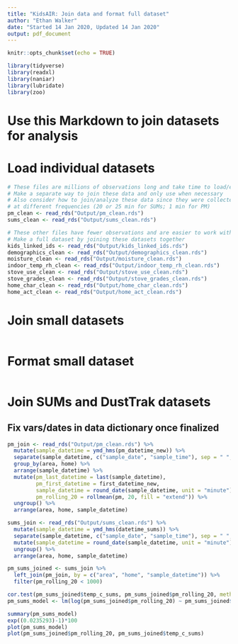 ```yaml
---
title: "KidsAIR: Join data and format full dataset"
author: "Ethan Walker"
date: "Started 14 Jan 2020, Updated 14 Jan 2020"
output: pdf_document
---
```


```r
knitr::opts_chunk$set(echo = TRUE)
```

```r
library(tidyverse)
library(readxl)
library(naniar)
library(lubridate)
library(zoo)
```
# Use this Markdown to join datasets for analysis

# Load individual datasets
```r
# These files are millions of observations long and take time to load/edit
# Make a separate way to join these data and only use when necessary
# Also consider how to join/analyze these data since they were collected
# at different frequencies (20 or 25 min for SUMs; 1 min for PM)
pm_clean <- read_rds("Output/pm_clean.rds")
sums_clean <- read_rds("Output/sums_clean.rds")

# These other files have fewer observations and are easier to work with
# Make a full dataset by joining these datasets together
kids_linked_ids <- read_rds("Output/kids_linked_ids.rds")
demographics_clean <- read_rds("Output/demographics_clean.rds")
moisture_clean <- read_rds("Output/moisture_clean.rds")
indoor_temp_rh_clean <- read_rds("Output/indoor_temp_rh_clean.rds")
stove_use_clean <- read_rds("Output/stove_use_clean.rds")
stove_grades_clean <- read_rds("Output/stove_grades_clean.rds")
home_char_clean <- read_rds("Output/home_char_clean.rds")
home_act_clean <- read_rds("Output/home_act_clean.rds")
```

# Join small datasets
```r

```

# Format small dataset
```r

```

# Join SUMs and DustTrak datasets
## Fix vars/dates in data dictionary once finalized
```r
pm_join <- read_rds("Output/pm_clean.rds") %>% 
  mutate(sample_datetime = ymd_hms(pm_datetime_new)) %>% 
  separate(sample_datetime, c("sample_date", "sample_time"), sep = " ", remove = FALSE) %>% 
  group_by(area, home) %>% 
  arrange(sample_datetime) %>% 
  mutate(pm_last_datetime = last(sample_datetime),
         pm_first_datetime = first_datetime_new,
         sample_datetime = round_date(sample_datetime, unit = "minute"),
         pm_rolling_20 = rollmean(pm, 20, fill = "extend")) %>% 
  ungroup() %>% 
  arrange(area, home, sample_datetime) 

sums_join <- read_rds("Output/sums_clean.rds") %>% 
  mutate(sample_datetime = ymd_hms(datetime_sums)) %>% 
  separate(sample_datetime, c("sample_date", "sample_time"), sep = " ", remove = FALSE) %>% 
  mutate(sample_datetime = round_date(sample_datetime, unit = "minute")) %>% 
  ungroup() %>% 
  arrange(area, home, sample_datetime)

pm_sums_joined <- sums_join %>% 
  left_join(pm_join, by = c("area", "home", "sample_datetime")) %>% 
  filter(pm_rolling_20 < 1000)

cor.test(pm_sums_joined$temp_c_sums, pm_sums_joined$pm_rolling_20, method = "spearman")
pm_sums_model <- lm(log(pm_sums_joined$pm_rolling_20) ~ pm_sums_joined$temp_c_sums)

summary(pm_sums_model)
exp((0.0235293)-1)*100
plot(pm_sums_model)
plot(pm_sums_joined$pm_rolling_20, pm_sums_joined$temp_c_sums)
```



